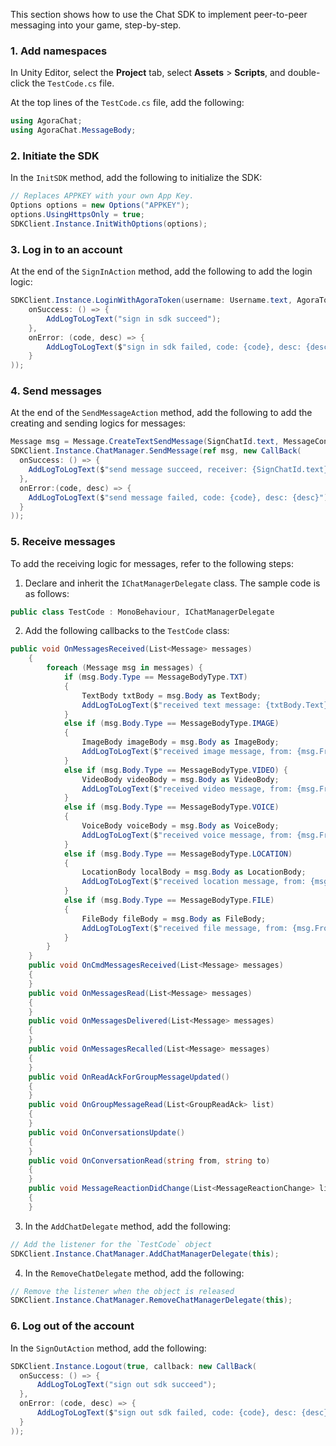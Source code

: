 <PlatformWrapper platform="unity">

This section shows how to use the Chat SDK to implement peer-to-peer messaging into your game, step-by-step.

### 1. Add namespaces

In Unity Editor, select the **Project** tab, select **Assets** > **Scripts**, and double-click the `TestCode.cs` file.

At the top lines of the `TestCode.cs` file, add the following:

```c#
using AgoraChat;
using AgoraChat.MessageBody;
```

### 2. Initiate the SDK

In the `InitSDK` method, add the following to initialize the SDK:

```c#
// Replaces APPKEY with your own App Key.
Options options = new Options("APPKEY");
options.UsingHttpsOnly = true;
SDKClient.Instance.InitWithOptions(options);
```

### 3. Log in to an account

At the end of the `SignInAction` method, add the following to add the login logic:

```c#
SDKClient.Instance.LoginWithAgoraToken(username: Username.text, AgoraToken.text, callback: new CallBack(
    onSuccess: () => {
        AddLogToLogText("sign in sdk succeed");
    },
    onError: (code, desc) => {
        AddLogToLogText($"sign in sdk failed, code: {code}, desc: {desc}");
    }
));
```

### 4. Send messages

At the end of the `SendMessageAction` method, add the following to add the creating and sending logics for messages:

```c#
Message msg = Message.CreateTextSendMessage(SignChatId.text, MessageContent.text);
SDKClient.Instance.ChatManager.SendMessage(ref msg, new CallBack(
  onSuccess: () => {
    AddLogToLogText($"send message succeed, receiver: {SignChatId.text},  message: {MessageContent.text}");
  },
  onError:(code, desc) => {
    AddLogToLogText($"send message failed, code: {code}, desc: {desc}");
  }         
));
```

### 5. Receive messages

To add the receiving logic for messages, refer to the following steps:

1. Declare and inherit the `IChatManagerDelegate` class. The sample code is as follows:

```c#
public class TestCode : MonoBehaviour, IChatManagerDelegate
```

2. Add the following callbacks to the `TestCode` class:

```c#
public void OnMessagesReceived(List<Message> messages)
    {
        foreach (Message msg in messages) {
            if (msg.Body.Type == MessageBodyType.TXT)
            {
                TextBody txtBody = msg.Body as TextBody;
                AddLogToLogText($"received text message: {txtBody.Text}, from: {msg.From}");
            }
            else if (msg.Body.Type == MessageBodyType.IMAGE)
            {
                ImageBody imageBody = msg.Body as ImageBody;
                AddLogToLogText($"received image message, from: {msg.From}");
            }
            else if (msg.Body.Type == MessageBodyType.VIDEO) {
                VideoBody videoBody = msg.Body as VideoBody;
                AddLogToLogText($"received video message, from: {msg.From}");
            }
            else if (msg.Body.Type == MessageBodyType.VOICE)
            {
                VoiceBody voiceBody = msg.Body as VoiceBody;
                AddLogToLogText($"received voice message, from: {msg.From}");
            }
            else if (msg.Body.Type == MessageBodyType.LOCATION)
            {
                LocationBody localBody = msg.Body as LocationBody;
                AddLogToLogText($"received location message, from: {msg.From}");
            }
            else if (msg.Body.Type == MessageBodyType.FILE)
            {
                FileBody fileBody = msg.Body as FileBody;
                AddLogToLogText($"received file message, from: {msg.From}");
            }
        }
    }
    public void OnCmdMessagesReceived(List<Message> messages)
    {
    }
    public void OnMessagesRead(List<Message> messages)
    {
    }
    public void OnMessagesDelivered(List<Message> messages)
    {
    }
    public void OnMessagesRecalled(List<Message> messages)
    {
    }
    public void OnReadAckForGroupMessageUpdated()
    {
    }
    public void OnGroupMessageRead(List<GroupReadAck> list)
    {
    }
    public void OnConversationsUpdate()
    {
    }
    public void OnConversationRead(string from, string to)
    {
    }
    public void MessageReactionDidChange(List<MessageReactionChange> list)
    {
    }
```

3. In the `AddChatDelegate` method, add the following:

```c#
// Add the listener for the `TestCode` object
SDKClient.Instance.ChatManager.AddChatManagerDelegate(this);
```

4. In the `RemoveChatDelegate` method, add the following:

```c#
// Remove the listener when the object is released
SDKClient.Instance.ChatManager.RemoveChatManagerDelegate(this);
```

### 6. Log out of the account

In the `SignOutAction` method, add the following:

```c#
SDKClient.Instance.Logout(true, callback: new CallBack(
  onSuccess: () => {
      AddLogToLogText("sign out sdk succeed");
  },
  onError: (code, desc) => {
      AddLogToLogText($"sign out sdk failed, code: {code}, desc: {desc}");
  }
));
```

<a name="test"></a>

</PlatformWrapper>